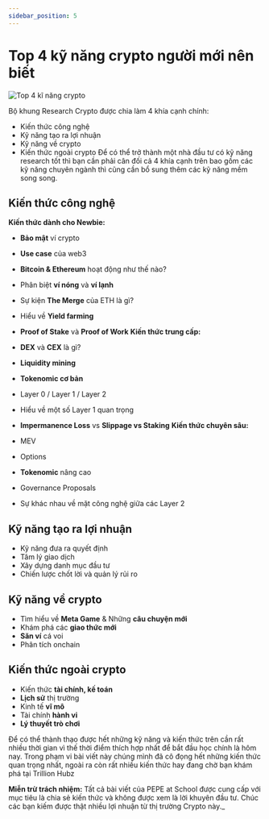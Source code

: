 ```yaml
---
sidebar_position: 5
---
```



# Top 4 kỹ năng crypto người mới nên biết


<Image
  src="/img-experience-cate/5-Top-ki-nang-cho-ng-moi.png"
  alt="Top 4 kĩ năng crypto"
  height={520}
  width={1200}
/>

Bộ khung Research Crypto được chia làm 4 khía cạnh chính:

- Kiến thức công nghệ
- Kỹ năng tạo ra lợi nhuận
- Kỹ năng về crypto
- Kiến thức ngoài crypto
  Để có thể trở thành một nhà đầu tư có kỹ năng research tốt thì bạn cần phải cân đối cả 4 khía cạnh trên bao gồm các kỹ năng chuyên ngành thì cũng cần bổ sung thêm các kỹ năng mềm song song.

## Kiến thức công nghệ

**Kiến thức dành cho Newbie:**

- **Bảo mật** ví crypto
- **Use case** của web3
- **Bitcoin & Ethereum** hoạt động như thế nào?
- Phân biệt **ví nóng** và **ví lạnh**
- Sự kiện **The Merge** của ETH là gì?
- Hiểu về **Yield farming**
- **Proof of Stake** và **Proof of Work**
  **Kiến thức trung cấp:**

- **DEX** và **CEX** là gì?
- **Liquidity mining**
- **Tokenomic cơ bản**
- Layer 0 / Layer 1 / Layer 2
- Hiểu về một số Layer 1 quan trọng
- **Impermanence Loss** vs **Slippage vs Staking**
  **Kiến thức chuyên sâu:**

- MEV
- Options
- **Tokenomic** nâng cao
- Governance Proposals
- Sự khác nhau về mặt công nghệ giữa các Layer 2

## Kỹ năng tạo ra lợi nhuận

- Kỹ năng đưa ra quyết định
- Tâm lý giao dịch
- Xây dựng danh mục đầu tư
- Chiến lược chốt lời và quản lý rủi ro

## Kỹ năng về crypto

- Tìm hiểu về **Meta Game** & Những **câu chuyện mới**
- Khám phá các **giao thức mới**
- **Săn ví** cá voi
- Phân tích onchain

## Kiến thức ngoài crypto

- Kiến thức **tài chính, kế toán**
- **Lịch sử** thị trường
- Kinh tế **vĩ mô**
- Tài chính **hành vi**
- **Lý thuyết trò chơi**

Để có thể thành thạo được hết những kỹ năng và kiến thức trên cần rất nhiều thời gian vì thế thời điểm thích hợp nhất để bắt đầu học chính là hôm nay. Trong phạm vi bài viết này chúng mình đã cô đọng hết những kiến thức quan trọng nhất, ngoài ra còn rất nhiều kiến thức hay đang chờ bạn khám phá tại Trillion Hubz

**Miễn trừ trách nhiệm:** Tất cả bài viết của PEPE at School được cung cấp với mục tiêu là chia sẻ kiến thức và không được xem là lời khuyên đầu tư. Chúc các bạn kiếm được thật nhiều lợi nhuận từ thị trường Crypto này._
